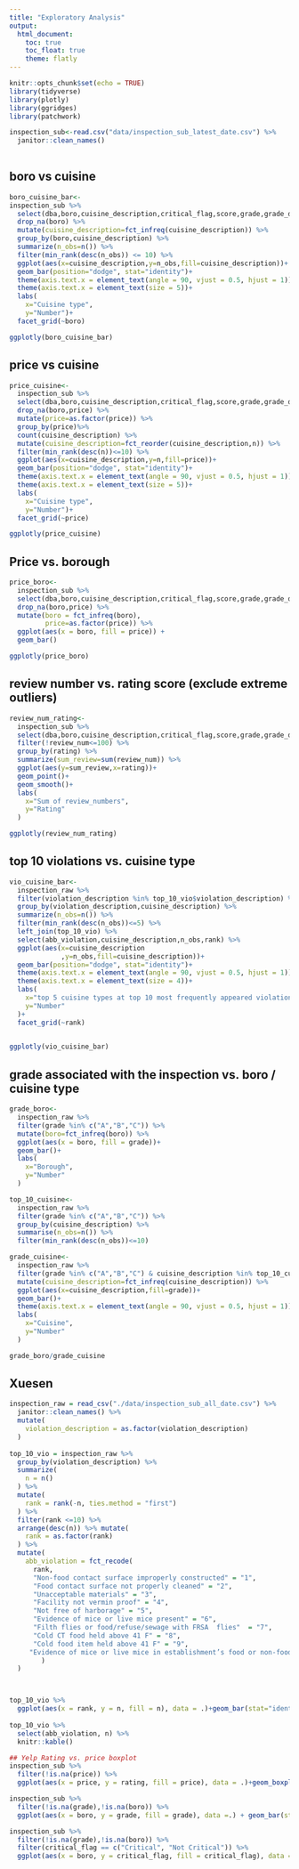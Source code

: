 ```yaml
---
title: "Exploratory Analysis"
output: 
  html_document:
    toc: true
    toc_float: true
    theme: flatly
---
```

```r
knitr::opts_chunk$set(echo = TRUE)
library(tidyverse)
library(plotly)
library(ggridges)
library(patchwork)
```


```r
inspection_sub<-read.csv("data/inspection_sub_latest_date.csv") %>% 
  janitor::clean_names()
  
```

## boro vs cuisine
```r
boro_cuisine_bar<-
inspection_sub %>% 
  select(dba,boro,cuisine_description,critical_flag,score,grade,grade_date,inspection_type,latitude,longitude,rating,review_num,price) %>%
  drop_na(boro) %>% 
  mutate(cuisine_description=fct_infreq(cuisine_description)) %>% 
  group_by(boro,cuisine_description) %>%
  summarize(n_obs=n()) %>% 
  filter(min_rank(desc(n_obs)) <= 10) %>%
  ggplot(aes(x=cuisine_description,y=n_obs,fill=cuisine_description))+
  geom_bar(position="dodge", stat="identity")+
  theme(axis.text.x = element_text(angle = 90, vjust = 0.5, hjust = 1))+
  theme(axis.text.x = element_text(size = 5))+
  labs(
    x="Cuisine type",
    y="Number")+
  facet_grid(~boro)

ggplotly(boro_cuisine_bar)
```
## price vs cuisine

```r
price_cuisine<-
  inspection_sub %>% 
  select(dba,boro,cuisine_description,critical_flag,score,grade,grade_date,inspection_type,latitude,longitude,rating,review_num,price) %>%
  drop_na(boro,price) %>% 
  mutate(price=as.factor(price)) %>% 
  group_by(price)%>%
  count(cuisine_description) %>%
  mutate(cuisine_description=fct_reorder(cuisine_description,n)) %>%
  filter(min_rank(desc(n))<=10) %>%
  ggplot(aes(x=cuisine_description,y=n,fill=price))+
  geom_bar(position="dodge", stat="identity")+
  theme(axis.text.x = element_text(angle = 90, vjust = 0.5, hjust = 1))+
  theme(axis.text.x = element_text(size = 5))+
  labs(
    x="Cuisine type",
    y="Number")+
  facet_grid(~price)

ggplotly(price_cuisine)

```

## Price vs. borough
```r
price_boro<-
  inspection_sub %>% 
  select(dba,boro,cuisine_description,critical_flag,score,grade,grade_date,inspection_type,latitude,longitude,rating,review_num,price) %>%
  drop_na(boro,price) %>%
  mutate(boro = fct_infreq(boro),
         price=as.factor(price)) %>%
  ggplot(aes(x = boro, fill = price)) + 
  geom_bar()

ggplotly(price_boro)
```

## review number vs. rating score (exclude extreme outliers)
```r
review_num_rating<-
  inspection_sub %>% 
  select(dba,boro,cuisine_description,critical_flag,score,grade,grade_date,inspection_type,latitude,longitude,rating,review_num,price) %>% drop_na(boro,price,rating) %>%
  filter(!review_num<=100) %>%
  group_by(rating) %>%
  summarize(sum_review=sum(review_num)) %>% 
  ggplot(aes(y=sum_review,x=rating))+
  geom_point()+
  geom_smooth()+
  labs(
    x="Sum of review_numbers",
    y="Rating"
  )

ggplotly(review_num_rating)
```

## top 10 violations vs. cuisine type
```r

vio_cuisine_bar<-
  inspection_raw %>% 
  filter(violation_description %in% top_10_vio$violation_description) %>%
  group_by(violation_description,cuisine_description) %>% 
  summarize(n_obs=n()) %>% 
  filter(min_rank(desc(n_obs))<=5) %>%
  left_join(top_10_vio) %>% 
  select(abb_violation,cuisine_description,n_obs,rank) %>% 
  ggplot(aes(x=cuisine_description
             ,y=n_obs,fill=cuisine_description))+
  geom_bar(position="dodge", stat="identity")+
  theme(axis.text.x = element_text(angle = 90, vjust = 0.5, hjust = 1))+
  theme(axis.text.x = element_text(size = 4))+
  labs(
    x="top 5 cuisine types at top 10 most frequently appeared violation",
    y="Number"
  )+
  facet_grid(~rank)
  

ggplotly(vio_cuisine_bar)
```

## grade associated with the inspection vs. boro / cuisine type
```r
grade_boro<-
  inspection_raw %>% 
  filter(grade %in% c("A","B","C")) %>%
  mutate(boro=fct_infreq(boro)) %>% 
  ggplot(aes(x = boro, fill = grade))+
  geom_bar()+
  labs(
    x="Borough",
    y="Number"
  )

top_10_cuisine<-
  inspection_raw %>% 
  filter(grade %in% c("A","B","C")) %>%
  group_by(cuisine_description) %>% 
  summarise(n_obs=n()) %>% 
  filter(min_rank(desc(n_obs))<=10) 

grade_cuisine<-
  inspection_raw %>% 
  filter(grade %in% c("A","B","C") & cuisine_description %in% top_10_cuisine$cuisine_description) %>% 
  mutate(cuisine_description=fct_infreq(cuisine_description)) %>% 
  ggplot(aes(x=cuisine_description,fill=grade))+
  geom_bar()+
  theme(axis.text.x = element_text(angle = 90, vjust = 0.5, hjust = 1))+
  labs(
    x="Cuisine",
    y="Number"
  )

grade_boro/grade_cuisine
```



## Xuesen 
```r
inspection_raw = read_csv("./data/inspection_sub_all_date.csv") %>%
  janitor::clean_names() %>%
  mutate(
    violation_description = as.factor(violation_description)
  ) 
  
top_10_vio = inspection_raw %>% 
  group_by(violation_description) %>%
  summarize(
    n = n()
  ) %>%
  mutate(
    rank = rank(-n, ties.method = "first")
  ) %>% 
  filter(rank <=10) %>%
  arrange(desc(n)) %>% mutate(
    rank = as.factor(rank)
  ) %>%
  mutate(
    abb_violation = fct_recode(
      rank,
      "Non-food contact surface improperly constructed" = "1",
      "Food contact surface not properly cleaned" = "2",
      "Unacceptable materials" = "3",
      "Facility not vermin proof" = "4", 
      "Not free of harborage" = "5",
      "Evidence of mice or live mice present" = "6",
      "Filth flies or food/refuse/sewage with FRSA  flies"  = "7",
      "Cold CT food held above 41 F" = "8",
      "Cold food item held above 41 F" = "9",
     "Evidence of mice or live mice in establishment’s food or non-food areas" = "10"
        )
  )



top_10_vio %>%
  ggplot(aes(x = rank, y = n, fill = n), data = .)+geom_bar(stat="identity")+labs(x = "violation type", y = "frequency", caption = "Exact violation type and associated frquency is shown in the following table")
  
top_10_vio %>% 
  select(abb_violation, n) %>%
  knitr::kable()
```

```r
## Yelp Rating vs. price boxplot 
inspection_sub %>% 
  filter(!is.na(price)) %>%
  ggplot(aes(x = price, y = rating, fill = price), data = .)+geom_boxplot()+labs(title = "Yelp Rating vs. Price")
```

```r
inspection_sub %>%
  filter(!is.na(grade),!is.na(boro)) %>%
  ggplot(aes(x = boro, y = grade, fill = grade), data =.) + geom_bar(stat = "identity", position="stack") + labs(title = "Inspection grade by Boroughs")
```

```r
inspection_sub %>%
  filter(!is.na(grade),!is.na(boro)) %>%
  filter(critical_flag == c("Critical", "Not Critical")) %>%
  ggplot(aes(x = boro, y = critical_flag, fill = critical_flag), data =.) + geom_bar(stat = "identity", position="stack") + labs(title = "Percent with critical flag by boroughs")
```

